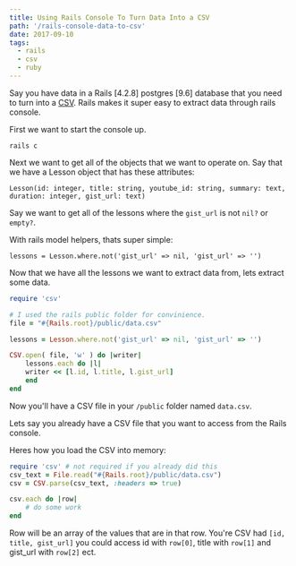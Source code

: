 ```yaml
---
title: Using Rails Console To Turn Data Into a CSV
path: '/rails-console-data-to-csv'
date: 2017-09-10
tags:
  - rails
  - csv
  - ruby
---
```


Say you have data in a Rails [4.2.8] postgres [9.6] database that you need to turn into a [CSV](https://en.wikipedia.org/wiki/Comma-separated_values). Rails makes it super easy to extract data through rails console.

First we want to start the console up.

`rails c`

Next we want to get all of the objects that we want to operate on. Say that we have a Lesson object that has these attributes:

`Lesson(id: integer, title: string, youtube_id: string, summary: text, duration: integer, gist_url: text)`

Say we want to get all of the lessons where the `gist_url` is not `nil?` or `empty?`.

With rails model helpers, thats super simple:

`lessons = Lesson.where.not('gist_url' => nil, 'gist_url' => '')`

Now that we have all the lessons we want to extract data from, lets extract some data.

``` ruby
require 'csv'

# I used the rails public folder for convinience.
file = "#{Rails.root}/public/data.csv"

lessons = Lesson.where.not('gist_url' => nil, 'gist_url' => '')

CSV.open( file, 'w' ) do |writer|
    lessons.each do |l|
    writer << [l.id, l.title, l.gist_url]
    end
end
```

Now you'll have a CSV file in your `/public` folder named `data.csv`.

Lets say you already have a CSV file that you want to access from the Rails console.

Heres how you load the CSV into memory:

``` ruby
require 'csv' # not required if you already did this
csv_text = File.read("#{Rails.root}/public/data.csv")
csv = CSV.parse(csv_text, :headers => true)

csv.each do |row|
    # do some work
end
```

Row will be an array of the values that are in that row. You're CSV had `[id, title, gist_url]` you could access id with `row[0]`, title with `row[1]` and gist_url with `row[2]` ect.
